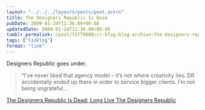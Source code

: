 ```yaml
---
layout: "../../../layouts/posts/post.astro"
title: The Designers Republic Is Dead
pubDate: 2009-01-24T11:36:00+00:00
updatedDate: 2009-01-24T11:36:00+00:00
tumblr_permalink: /post/72778800/cr-blog-blog-archive-the-designers-republic-is
tags: ["linklog"]
format: "link"
---
```


Designers Republic goes under.

> &ldquo;I&rsquo;ve never liked that agency model &#8211; it&rsquo;s not where creativity lies. DR accidentally ended up there in order to service bigger clients. I&rsquo;m not being ungrateful&hellip;

[The Designers Republic Is Dead; Long Live The Designers Republic][1]

[1]: http://www.creativereview.co.uk/crblog/the-designers-republic-is-dead-long-live-the-designers-republic/
